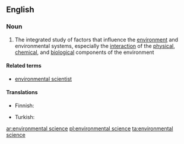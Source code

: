==English==

===Noun===
{{wikipedia}}
{{en-noun|head=[[environmental]] [[science]]}}

# The integrated study of factors that influence the [[environment]] and environmental systems, especially the [[interaction]] of the [[physical]], [[chemical]], and [[biological]] components of the environment

====Related terms====
* [[environmental scientist]]

====Translations====
{{trans-top|integrated study of environment}}
* Finnish: {{t|fi|ympäristötiede}}
{{trans-mid}}
* Turkish: {{t+|tr|çevre bilimi}}
{{trans-bottom}}

[[ar:environmental science]]
[[pl:environmental science]]
[[ta:environmental science]]